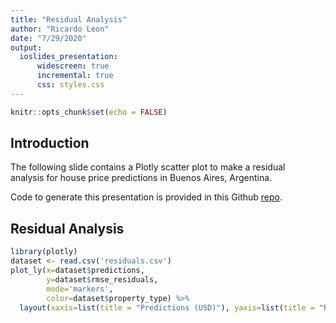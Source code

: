 ```yaml
---
title: "Residual Analysis"
author: "Ricardo Leon"
date: "7/29/2020"
output:
  ioslides_presentation:
      widescreen: true
      incremental: true
      css: styles.css
---
```


```r
knitr::opts_chunk$set(echo = FALSE)
```

## Introduction {data-background="body.png" data-background-size="cover"}

The following slide contains a Plotly scatter plot to make a residual<br>analysis for house price predictions in Buenos Aires, Argentina.

Code to generate this presentation is provided in this Github [repo]().

## Residual Analysis {data-background="body.png" data-background-size="cover"}

```r
library(plotly)
dataset <- read.csv('residuals.csv')
plot_ly(x=dataset$predictions,
        y=dataset$rmse_residuals,
        mode='markers',
        color=dataset$property_type) %>%
  layout(xaxis=list(title = "Predictions (USD)"), yaxis=list(title = "Residuals (USD)"))
```
